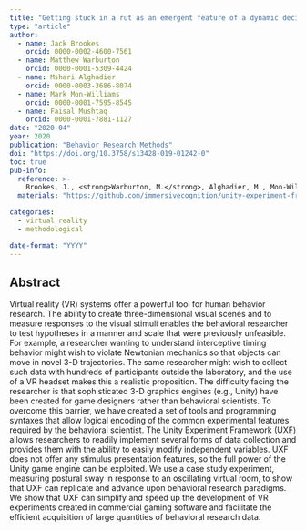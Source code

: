 ```yaml
---
title: "Getting stuck in a rut as an emergent feature of a dynamic decision-making system"
type: "article"
author: 
  - name: Jack Brookes
    orcid: 0000-0002-4600-7561 
  - name: Matthew Warburton
    orcid: 0000-0001-5309-4424
  - name: Mshari Alghadier
    orcid: 0000-0003-3686-8074 
  - name: Mark Mon-Williams
    orcid: 0000-0001-7595-8545
  - name: Faisal Mushtaq
    orcid: 0000-0001-7881-1127
date: "2020-04"
year: 2020
publication: "Behavior Research Methods"
doi: "https://doi.org/10.3758/s13428-019-01242-0"
toc: true
pub-info:
  reference: >-
    Brookes, J., <strong>Warburton, M.</strong>, Alghadier, M., Mon-Williams, M. & Mushtaq, F. (2020). Studying human behavior with virtual reality: The Unity Experiment Framework. <em>Behavior Research Methods, 52</em>, 455-463.
  materials: "https://github.com/immersivecognition/unity-experiment-framework"

categories:
  - virtual reality
  - methodological

date-format: "YYYY"
---
```


## Abstract

Virtual reality (VR) systems offer a powerful tool for human behavior research. The ability to create three-dimensional visual scenes and to measure responses to the visual stimuli enables the behavioral researcher to test hypotheses in a manner and scale that were previously unfeasible. For example, a researcher wanting to understand interceptive timing behavior might wish to violate Newtonian mechanics so that objects can move in novel 3-D trajectories. The same researcher might wish to collect such data with hundreds of participants outside the laboratory, and the use of a VR headset makes this a realistic proposition. The difficulty facing the researcher is that sophisticated 3-D graphics engines (e.g., Unity) have been created for game designers rather than behavioral scientists. To overcome this barrier, we have created a set of tools and programming syntaxes that allow logical encoding of the common experimental features required by the behavioral scientist. The Unity Experiment Framework (UXF) allows researchers to readily implement several forms of data collection and provides them with the ability to easily modify independent variables. UXF does not offer any stimulus presentation features, so the full power of the Unity game engine can be exploited. We use a case study experiment, measuring postural sway in response to an oscillating virtual room, to show that UXF can replicate and advance upon behavioral research paradigms. We show that UXF can simplify and speed up the development of VR experiments created in commercial gaming software and facilitate the efficient acquisition of large quantities of behavioral research data.